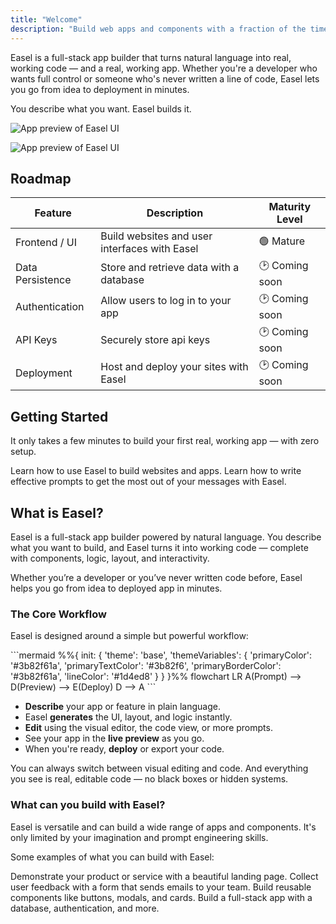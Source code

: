 ```yaml
---
title: "Welcome"
description: "Build web apps and components with a fraction of the time and effort with Easel."
---
```


Easel is a full-stack app builder that turns natural language into real, working code — and a real, working app. Whether you're a developer who wants full control or someone who's never written a line of code, Easel lets you go from idea to deployment in minutes.

You describe what you want. Easel builds it.

<img
  className="hidden dark:block rounded-2xl"
  src="/images/hero-dark.png"
  alt="App preview of Easel UI"
  title={true}
/>

<img
  className="block dark:hidden rounded-2xl"
  src="/images/hero-light.png"
  alt="App preview of Easel UI"
  title={true}
/>

## Roadmap

| **Feature**      | **Description**                               | **Maturity Level** |
| ---------------- | --------------------------------------------- | ------------------ |
| Frontend / UI    | Build websites and user interfaces with Easel | 🟢 Mature          |
| Data Persistence | Store and retrieve data with a database       | 🕑 Coming soon     |
| Authentication   | Allow users to log in to your app             | 🕑 Coming soon     |
| API Keys         | Securely store api keys                       | 🕑 Coming soon     |
| Deployment       | Host and deploy your sites with Easel         | 🕑 Coming soon     |

## Getting Started

It only takes a few minutes to build your first real, working app — with zero setup.

<CardGroup cols={2}>
  <Card title="Create Your First App" icon="stairs" href="/quickstart" cta="Try now">
    Learn how to use Easel to build websites and apps.
  </Card>
  <Card title="Prompt Engineering" icon="robot" href="/prompt-engineering" cta="Read now">
    Learn how to write effective prompts to get the most out of your messages with Easel.
  </Card>
</CardGroup>

## What is Easel?

Easel is a full-stack app builder powered by natural language. You describe what you want to build, and Easel turns it into working code — complete with components, logic, layout, and interactivity.

Whether you’re a developer or you’ve never written code before, Easel helps you go from idea to deployed app in minutes.

### The Core Workflow

Easel is designed around a simple but powerful workflow:

<div className="flex justify-center">
```mermaid
%%{
  init: {
    'theme': 'base',
    'themeVariables': {
      'primaryColor': '#3b82f61a',
      'primaryTextColor': '#3b82f6',
      'primaryBorderColor': '#3b82f61a',
      'lineColor': '#1d4ed8'
    }
  }
}%%
flowchart LR
  A(<span class="font-semibold">Prompt</span>) --> D(<span class="font-semibold">Preview</span>) --> E(<span class="font-semibold">Deploy</span>)
  D --> A
```
</div>

- **Describe** your app or feature in plain language.
- Easel **generates** the UI, layout, and logic instantly.
- **Edit** using the visual editor, the code view, or more prompts.
- See your app in the **live preview** as you go.
- When you're ready, **deploy** or export your code.

<Check>
  You can always switch between visual editing and code. And everything you see is real, editable code — no black boxes or hidden systems.
</Check>

### What can you build with Easel?

Easel is versatile and can build a wide range of apps and components. It's only limited by your imagination and prompt engineering skills.

Some examples of what you can build with Easel:

<CardGroup cols={2}>
  <Card title="Landing Pages" icon="browser">
    Demonstrate your product or service with a beautiful landing page.
  </Card>
  <Card title="Forms" icon="puzzle">
    Collect user feedback with a form that sends emails to your team.
  </Card>
  <Card title="Components" icon="diamonds-4">
    Build reusable components like buttons, modals, and cards.
  </Card>
  <Card title="Apps" icon="window">
    Build a full-stack app with a database, authentication, and more.
  </Card>
</CardGroup>
